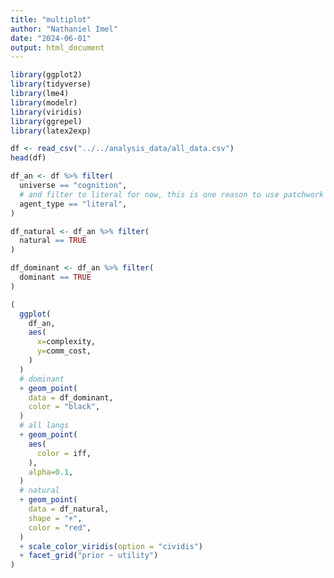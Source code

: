 ```yaml
---
title: "multiplot"
author: "Nathaniel Imel"
date: "2024-06-01"
output: html_document
---
```


```r
library(ggplot2)
library(tidyverse)
library(lme4)
library(modelr)
library(viridis)
library(ggrepel)
library(latex2exp)
```


```r

df <- read_csv("../../analysis_data/all_data.csv")
head(df)
```


```r

df_an <- df %>% filter(
  universe == "cognition",
  # and filter to literal for now, this is one reason to use patchwork
  agent_type == "literal",
)

df_natural <- df_an %>% filter(
  natural == TRUE
)

df_dominant <- df_an %>% filter(
  dominant == TRUE
)

```


```r

(
  ggplot(
    df_an,
    aes(
      x=complexity,
      y=comm_cost,
    )
  )
  # dominant
  + geom_point(
    data = df_dominant,
    color = "black",
  )
  # all langs
  + geom_point(
    aes(
      color = iff,
    ),
    alpha=0.1,
  )
  # natural
  + geom_point(
    data = df_natural,
    shape = "+",
    color = "red",
  )
  + scale_color_viridis(option = "cividis")
  + facet_grid("prior ~ utility")
)

```
